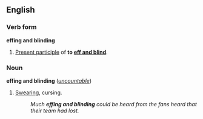 ==English==
===Verb form===
'''effing and blinding'''

#[[Present participle]] of '''to [[eff and blind]]'''.

===Noun===
'''effing and blinding''' (''[[uncountable]]'')

#[[Swearing]], cursing.
#:''Much '''effing and blinding''' could be heard from the fans heard that their team had lost.''